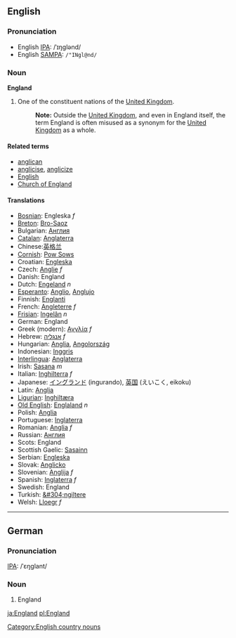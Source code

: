 ==English==
===Pronunciation===
*English [[w:IPA|IPA]]: /ˈɪŋglənd/ 
*English [[w:SAMPA|SAMPA]]: <tt>/"INgl@nd/</tt>

===Noun===
'''England'''

#One of the constituent nations of the [[United Kingdom]]. 
#:'''Note:''' Outside the [[United Kingdom]], and even in England itself, the term England is often misused as a synonym for the [[United Kingdom]] as a whole.

====Related terms====
*[[anglican]]
*[[anglicise]], [[anglicize]]
*[[English]]
*[[Church of England]]

====Translations====

*[[Bosnian]]: Engleska ''f''
*[[Breton]]: [[Bro-Saoz]]
*Bulgarian: [[Англия]]
*[[Catalan]]: [[Anglaterra]]
*Chinese:[[英格兰]]
*[[Cornish]]: [[Pow Sows]]
*Croatian: [[Engleska]]
*Czech: [[Anglie]] ''f''
*Danish: England
*Dutch: [[Engeland]] ''n''
*[[Esperanto]]: [[Anglio]], [[Anglujo]]
*Finnish: [[Englanti]]
*French: [[Angleterre]] ''f''
*[[Frisian]]: [[Ingelân]] ''n''
*German: England
*Greek (modern): [[Αγγλία]] ''f''
*Hebrew: [[אנגליה]] ''f''
*Hungarian: [[Anglia]], [[Angolország]]
*Indonesian: [[Inggris]]
*[[Interlingua]]: [[Anglaterra]]
*Irish: [[Sasana]] ''m''
*Italian: [[Inghilterra]] ''f''
*Japanese: [[イングランド]] (ingurando), [[英国]] (えいこく, eikoku)
*Latin: [[Anglia]]
*[[Ligurian]]: [[Inghiltæra]]
*[[Old English]]: [[Englaland]] ''n''
*Polish: [[Anglia]]
*Portuguese: [[Inglaterra]]
*Romanian: [[Anglia]] ''f''
*Russian: [[Англия]]
*Scots: England
*Scottish Gaelic: [[Sasainn]]
*Serbian: [[Engleska]]
*Slovak: [[Anglicko]]
*Slovenian: [[Anglija]] ''f''
*Spanish: [[Inglaterra]] ''f''
*Swedish: England
*Turkish: [[&#304;ngiltere]]
*Welsh: [[Lloegr]] ''f''

----

==German==
===Pronunciation===
[[w:IPA|IPA]]: /ˈɛŋglant/

===Noun===
#England

[[Category:English country nouns]]
[[ja:England]]
[[pl:England]]